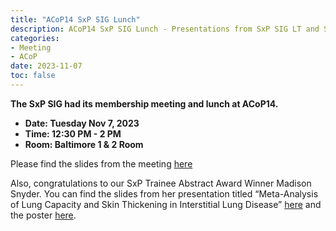```yaml
---
title: "ACoP14 SxP SIG Lunch"
description: ACoP14 SxP SIG Lunch - Presentations from SxP SIG LT and SxP Trainee Abstract Award Winner
categories: 
- Meeting
- ACoP 
date: 2023-11-07
toc: false
---
```


**The SxP SIG had its membership meeting and lunch at ACoP14.**

-   **Date: Tuesday Nov 7, 2023**
-   **Time: 12:30 PM - 2 PM**
-   **Room: Baltimore 1 & 2 Room**

Please find the slides from the meeting [here](../../../files/SxP-at-ACoP14.pdf){target="_blank"}

Also, congratulations to our SxP Trainee Abstract Award Winner Madison Snyder. You can find the slides from her presentation titled "Meta-Analysis of Lung Capacity and Skin Thickening in Interstitial Lung Disease" [here](../../../files/SxP-Trainee-Award-Presentation-Madison-Snyder.pdf){target="_blank"} and the poster [here](../../../files/T-067.pdf).
